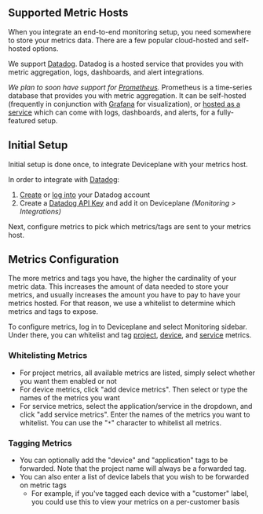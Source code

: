 
<Docs title="Setup">

## Supported Metric Hosts

When you integrate an end-to-end monitoring setup, you need somewhere to store your metrics data. There are a few popular cloud-hosted and self-hosted options.

We support [Datadog](https://www.datadoghq.com/product/). Datadog is a hosted service that provides you with metric aggregation, logs, dashboards, and alert integrations.

_We plan to soon have support for [Prometheus](https://prometheus.io/)._ Prometheus is a time-series database that provides you with metric aggregation. It can be self-hosted (frequently in conjunction with [Grafana](https://grafana.com/) for visualization), or [hosted as a service](https://grafana.com/products/cloud/) which can come with logs, dashboards, and alerts, for a fully-featured setup.

## Initial Setup

Initial setup is done once, to integrate Deviceplane with your metrics host.

In order to integrate with [Datadog](https://www.datadoghq.com/):

1. [Create](https://app.datadoghq.com/signup) or [log into](https://app.datadoghq.com/account/login?next=%2F) your Datadog account
1. Create a [Datadog API Key](https://app.datadoghq.com/account/settings#api) and add it on Deviceplane _(Monitoring > Integrations)_

Next, configure metrics to pick which metrics/tags are sent to your metrics host.

## Metrics Configuration

The more metrics and tags you have, the higher the cardinality of your metric data. This increases the amount of data needed to store your metrics, and usually increases the amount you have to pay to have your metrics hosted. For that reason, we use a whitelist to determine which metrics and tags to expose.

To configure metrics, log in to Deviceplane and select Monitoring sidebar. Under there, you can whitelist and tag [project](/docs/monitoring/project-metrics), [device](/docs/monitoring/device-metrics), and [service](/docs/monitoring/service-metrics) metrics.

### Whitelisting Metrics

* For project metrics, all available metrics are listed, simply select whether you want them enabled or not
* For device metrics, click "add device metrics". Then select or type the names of the metrics you want
* For service metrics, select the application/service in the dropdown, and click "add service metrics". Enter the names of the metrics you want to whitelist. You can use the "`*`" character to whitelist all metrics.

### Tagging Metrics

* You can optionally add the "device" and "application" tags to be forwarded. Note that the project name will always be a forwarded tag.
* You can also enter a list of device labels that you wish to be forwarded on metric tags
    * For example, if you've tagged each device with a "customer" label, you could use this to view your metrics on a per-customer basis

</Docs>
